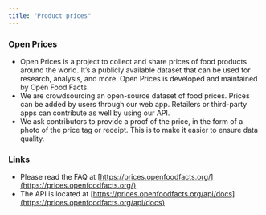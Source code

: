 ```yaml
---
title: "Product prices"
---
```


### Open Prices
* Open Prices is a project to collect and share prices of food products around the world. It’s a publicly available dataset that can be used for research, analysis, and more. Open Prices is developed and maintained by Open Food Facts.
* We are crowdsourcing an open-source dataset of food prices. Prices can be added by users through our web app. Retailers or third-party apps can contribute as well by using our API.
* We ask contributors to provide a proof of the price, in the form of a photo of the price tag or receipt. This is to make it easier to ensure data quality.

### Links
* Please read the FAQ at [https://prices.openfoodfacts.org/](https://prices.openfoodfacts.org/)
* The API is located at [https://prices.openfoodfacts.org/api/docs](https://prices.openfoodfacts.org/api/docs)
